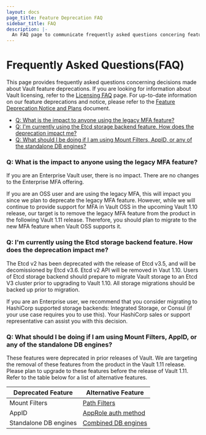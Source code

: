 ```yaml
---
layout: docs
page_title: Feature Deprecation FAQ
sidebar_title: FAQ
description: |-
  An FAQ page to communicate frequently asked questions concering feature deprecations.
---
```


# Frequently Asked Questions(FAQ)

This page provides frequently asked questions concerning decisions made about Vault feature deprecations. If you are looking for information about Vault licensing, refer to the [Licensing FAQ](/docs/enterprise/license/faq) page. For up-to-date information on our feature deprecations and notice, please refer to the [Feature Deprecation Notice and Plans](/docs/deprecation) document.

- [Q: What is the impact to anyone using the legacy MFA feature?](#q-what-is-the-impact-to-anyone-using-the-legacy-mfa-feature)
- [Q: I'm currently using the Etcd storage backend feature. How does the deprecation impact me?](#q-i-m-currently-using-the-etcd-storage-backend-feature-how-does-the-deprecation-impact-me)
- [Q: What should I be doing if I am using Mount Filters, AppID, or any of the standalone DB engines?](#q-what-is-the-impact-to-anyone-using-the-legacy-mfa-feature)

### Q: What is the impact to anyone using the legacy MFA feature?

If you are an Enterprise Vault user, there is no impact. There are no changes to the Enterprise MFA offering.

If you are an OSS user and are using the legacy MFA, this will impact you since we plan to deprecate the legacy MFA feature. However, while we will continue to provide support for MFA in Vault OSS in the upcoming Vault 1.10 release, our target is to remove the legacy MFA feature from the product in the following Vault 1.11 release. Therefore, you should plan to migrate to the new MFA feature when Vault OSS supports it.

### Q: I'm currently using the Etcd storage backend feature. How does the deprecation impact me?

The Etcd v2 has been deprecated with the release of Etcd v3.5, and will be decomissioned by Etcd v3.6. Etcd v2 API will be removed in Vaut 1.10. Users of Etcd storage backend should prepare to migrate Vault storage to an Etcd V3 cluster prior to upgrading to Vault 1.10. All storage migrations should be backed up prior to migration.

If you are an Enterprise user, we recommend that you consider migrating to HashiCorp supported storage backends: Integrated Storage, or Consul (if your use case requires you to use this). Your HashiCorp sales or support representative can assist you with this decision.

### Q: What should I be doing if I am using Mount Filters, AppID, or any of the standalone DB engines?

These features were deprecated in prior releases of Vault. We are targeting the removal of these features from the product in the Vault 1.11 release. Please plan to upgrade to these features before the release of Vault 1.11. Refer to the table below for a list of alternative features.

| Deprecated Feature    | Alternative Feature |
| -----------------------| --------------------|
| Mount Filters          | [Path Filters](https://www.vaultproject.io/api-docs/system/replication/replication-performance#create-paths-filter)|
| AppID                  | [AppRole auth method](/docs/auth/approle)|
| Standalone DB engines  | [Combined DB engines](/docs/secrets/databases)|
